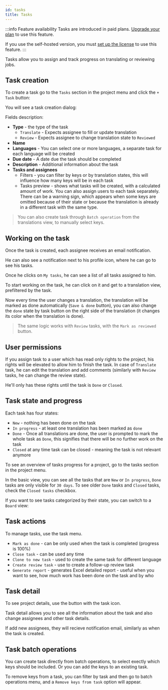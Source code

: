 ```yaml
---
id: tasks
title: Tasks
---
```



:::info Feature availability
Tasks are introduced in paid plans. [Upgrade your plan](/pricing) to use this feature.

If you use the self-hosted version, you must [set up the license](/platform/self_hosting/licensing) to use this feature.
:::

Tasks allow you to assign and track progress on translating or reviewing jobs.

## Task creation

To create a task go to the `Tasks` section in the project menu and click the `+ Task` button:

<ScreenshotWrapper
  src="/img/docs/platform/tasks/tasks_page_empty.webp"
  alt="Tasks page empty"
/>

You will see a task creation dialog:

<ScreenshotWrapper
  src="/img/docs/platform/tasks/create_task.webp"
  alt="Create task dialog"
/>

Fields description:

- **Type** - the type of the task
  - `Translate` - Expects assignee to fill or update translation
  - `Review` - Expects assignee to change translation state to `Reviewed`
- **Name**
- **Languages** - You can select one or more languages, a separate task for each language will be created
- **Due date** - A date due the task should be completed
- **Description** - Additional information about the task
- **Tasks and assignees**
  - Filters - you can filter by keys or by translation states, this will influence how many keys will be in each task
  - Tasks preview - shows what tasks will be created, with a calculated amount of work. You can also assign users to each task separately. There can be a warning sign, which appears when some keys are omitted because of their state or because the translation is already in a different task with the same type.


> You can also create task through `Batch operation` from the translations view, to manually select keys.

## Working on the task

Once the task is created, each assignee receives an email notification.

He can also see a notification next to his profile icon, where he can go to see his tasks.

<ScreenshotWrapper
  src="/img/docs/platform/tasks/task_notification.webp"
  alt="Task notification"
/>

Once he clicks on `My tasks`, he can see a list of all tasks assigned to him.

<ScreenshotWrapper src="/img/docs/platform/tasks/my_tasks.webp" alt="My tasks" />

To start working on the task, he can click on it and get to a translation view, prefiltered by the task.

<ScreenshotWrapper
  src="/img/docs/platform/tasks/task_prefilter.webp"
  alt="Translations prefiltered by task"
/>

Now every time the user changes a translation, the translation will be marked as done automatically (`Save & done` button), you can also change the `done` state by task button on the right side of the translation (it changes its color when the translation is done).

> The same logic works with `Review` tasks, with the `Mark as reviewed` button.

## User permissions

If you assign task to a user which has read only rights to the project, his rights will be elevated to allow him to finish the task. In case of `Translate` task, he can edit the translation and add comments (similarly with `Review` tasks, he can change the review state). 

He'll only has these rights until the task is `Done` or `Closed`.

## Task state and progress

Each task has four states:

- `New` - nothing has been done on the task
- `In progress` - at least one translation has been marked as `done`
- `Done` - Once all translations are done, the user is prompted to mark the whole task as `Done`, this signifies that there will be no further work on the task
- `Closed` at any time task can be closed - meaning the task is not relevant anymore

To see an overview of tasks progress for a project, go to the tasks section in the project menu.

<ScreenshotWrapper
  src="/img/docs/platform/tasks/project_tasks.webp"
  alt="Project tasks progress"
/>

In the basic view, you can see all the tasks that are `New` or `In progress`, `Done` tasks are only visible for `30 days`. To see older `Done` tasks and `Closed` tasks, check the `Closed tasks` checkbox.

If you want to see tasks categorized by their state, you can switch to a `Board` view:

<ScreenshotWrapper
  src="/img/docs/platform/tasks/project_tasks_board.webp"
  alt="Project tasks board view"
/>

## Task actions

To manage tasks, use the task menu.

<ScreenshotWrapper
  src="/img/docs/platform/tasks/task_menu.webp"
  alt="Task menu"
/>

- `Mark as done` - can be only used when the task is completed (progress is 100%)
- `Close task` - can be used any time
- `Clone to new task` - used to create the same task for different language
- `Create review task` - use to create a follow-up review task
- `Generate report` - generates Excel detailed report - useful when you want to see, how much work has been done on the task and by who

## Task detail

To see project details, use the button with the task icon.

<ScreenshotWrapper
  src="/img/docs/platform/tasks/task_detail_button.webp"
  alt="Task detail button"
/>

Task detail allows you to see all the information about the task and also change assignees and other task details.

<ScreenshotWrapper
  src="/img/docs/platform/tasks/task_detail.webp"
  alt="Task detail"
/>

If add new assignees, they will recieve notification email, similarly as when the task is created.

## Task batch operations

You can create task directly from batch operations, to select exectly which keys should be included. Or you can add the keys to an existing task.

<ScreenshotWrapper
  src="/img/docs/platform/tasks/task_batch_operations.webp"
  alt="Task batch operations"
/>

To remove keys from a task, you can filter by task and then go to batch operations menu, and a `Remove keys from task` option will appear.

<ScreenshotWrapper
  src="/img/docs/platform/tasks/task_batch_op_remove.webp"
  alt="Task remove keys"
/>